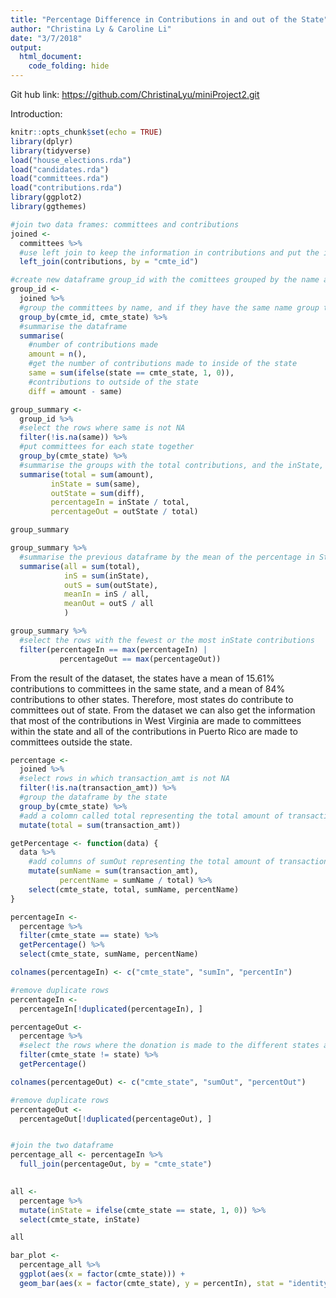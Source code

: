```yaml
---
title: "Percentage Difference in Contributions in and out of the State"
author: "Christina Ly & Caroline Li"
date: "3/7/2018"
output: 
  html_document:
    code_folding: hide
---
```


Git hub link: [https://github.com/ChristinaLyu/miniProject2.git](https://github.com/ChristinaLyu/miniProject2.git)

Introduction: 


```r
knitr::opts_chunk$set(echo = TRUE)
library(dplyr)
library(tidyverse)
load("house_elections.rda")
load("candidates.rda")
load("committees.rda")
load("contributions.rda")
library(ggplot2)
library(ggthemes)
```


```r
#join two data frames: committees and contributions
joined <- 
  committees %>%
  #use left join to keep the information in contributions and put the information in committees in the left
  left_join(contributions, by = "cmte_id")

#create new dataframe group_id with the comittees grouped by the name and state
group_id <-
  joined %>%
  #group the committees by name, and if they have the same name group them by their state
  group_by(cmte_id, cmte_state) %>%
  #summarise the dataframe
  summarise(
    #number of contributions made
    amount = n(),
    #get the number of contributions made to inside of the state
    same = sum(ifelse(state == cmte_state, 1, 0)),
    #contributions to outside of the state
    diff = amount - same)


```

```r

group_summary <-
  group_id %>%
  #select the rows where same is not NA
  filter(!is.na(same)) %>%
  #put committees for each state together
  group_by(cmte_state) %>%
  #summarise the groups with the total contributions, and the inState, outState contributions and calculate the percentage
  summarise(total = sum(amount),
         inState = sum(same),
         outState = sum(diff), 
         percentageIn = inState / total, 
         percentageOut = outState / total)

group_summary 

group_summary %>%
  #summarise the previous dataframe by the mean of the percentage in State and out of State
  summarise(all = sum(total),
            inS = sum(inState),
            outS = sum(outState),
            meanIn = inS / all,
            meanOut = outS / all
            )

group_summary %>%
  #select the rows with the fewest or the most inState contributions
  filter(percentageIn == max(percentageIn) | 
           percentageOut == max(percentageOut))
```

From the result of the dataset, the states have a mean of 15.61% contributions to committees in the same state, and a mean of 84% contributions to other states. Therefore, most states do contribute to committees out of state. From the dataset we can also get the information that most of the contributions in West Virginia are made to committees within the state and all of the contributions in Puerto Rico are made to committees outside the state. 

```r
percentage <- 
  joined %>%
  #select rows in which transaction_amt is not NA
  filter(!is.na(transaction_amt)) %>%
  #group the dataframe by the state
  group_by(cmte_state) %>%
  #add a colomn called total representing the total amount of transactions
  mutate(total = sum(transaction_amt))

getPercentage <- function(data) {
  data %>%
    #add columns of sumOut representing the total amount of transaction outside the state and its percentage in the total
    mutate(sumName = sum(transaction_amt),
           percentName = sumName / total) %>%
    select(cmte_state, total, sumName, percentName)
}

percentageIn <- 
  percentage %>%
  filter(cmte_state == state) %>%
  getPercentage() %>%
  select(cmte_state, sumName, percentName)

colnames(percentageIn) <- c("cmte_state", "sumIn", "percentIn")

#remove duplicate rows
percentageIn <- 
  percentageIn[!duplicated(percentageIn), ]

percentageOut <- 
  percentage %>%
  #select the rows where the donation is made to the different states as the committee
  filter(cmte_state != state) %>%
  getPercentage() 

colnames(percentageOut) <- c("cmte_state", "sumOut", "percentOut")

#remove duplicate rows
percentageOut <- 
  percentageOut[!duplicated(percentageOut), ]


#join the two dataframe
percentage_all <- percentageIn %>%
  full_join(percentageOut, by = "cmte_state")
  

all <- 
  percentage %>%
  mutate(inState = ifelse(cmte_state == state, 1, 0)) %>%
  select(cmte_state, inState)

all
```

```r
bar_plot <- 
  percentage_all %>%
  ggplot(aes(x = factor(cmte_state))) + 
  geom_bar(aes(x = factor(cmte_state), y = percentIn), stat = "identity", fill = "red") 
```




